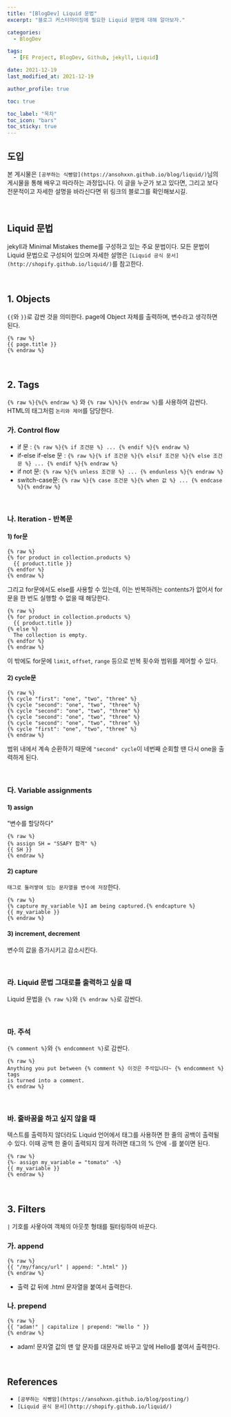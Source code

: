 ```yaml
---
title: "[BlogDev] Liquid 문법"
excerpt: "블로그 커스터마이징에 필요한 Liquid 문법에 대해 알아보자."

categories:
  - BlogDev

tags:
  - [FE Project, BlogDev, Github, jekyll, Liquid]

date: 2021-12-19
last_modified_at: 2021-12-19

author_profile: true

toc: true

toc_label: "목차"
toc_icon: "bars"
toc_sticky: true
---
```



## 도입

본 게시물은 `[공부하는 식빵맘](https://ansohxxn.github.io/blog/liquid/)`님의 게시물을 통해 배우고 따라하는 과정입니다. 이 글을 누군가 보고 있다면, 그리고 보다 전문적이고 자세한 설명을 바라신다면 위 링크의 블로그를 확인해보시길.

<br />

## Liquid 문법

jekyll과 Minimal Mistakes theme를 구성하고 있는 주요 문법이다. 모든 문법이 Liquid 문법으로 구성되어 있으며 자세한 설명은 `[Liquid 공식 문서](http://shopify.github.io/liquid/)`를 참고한다.

<br />

## 1. Objects

`{{`와 `}}`로 감싼 것을 의미한다. page에 Object 자체를 출력하며, 변수라고 생각하면 된다.

```
{% raw %}
{{ page.title }}
{% endraw %}
```

<br />

## 2. Tags

`{% raw %}{%{% endraw %}` 와 `{% raw %}%}{% endraw %}`를 사용하여 감싼다. HTML의 태그처럼 `논리와 제어`를 담당한다.

### 가. Control flow

- if 문 : `{% raw %}{% if 조건문 %} ... {% endif %}{% endraw %}`
- if-else if-else 문 : `{% raw %}{% if 조건문 %}{% elsif 조건문 %}{% else 조건문 %} ... {% endif %}{% endraw %}`
- if not 문: `{% raw %}{% unless 조건문 %} ... {% endunless %}{% endraw %}`
- switch-case문: `{% raw %}{% case 조건문 %}{% when 값 %} ... {% endcase %}{% endraw %}`

<br />

### 나. Iteration - 반복문

#### 1) for문

```
{% raw %}
{% for product in collection.products %}
  {{ product.title }}
{% endfor %}
{% endraw %}
```

그리고 for문에서도 else를 사용할 수 있는데, 이는 반복하려는 contents가 없어서 for문을 한 번도 실행할 수 없을 때 해당한다.

```
{% raw %}
{% for product in collection.products %}
  {{ product.title }}
{% else %}
  The collection is empty.
{% endfor %}
{% endraw %}
```

이 밖에도 for문에 `limit`, `offset`, `range` 등으로 반복 횟수와 범위를 제어할 수 있다.

#### 2) cycle문

```
{% raw %}
{% cycle "first": "one", "two", "three" %}
{% cycle "second": "one", "two", "three" %}
{% cycle "second": "one", "two", "three" %}
{% cycle "second": "one", "two", "three" %}
{% cycle "second": "one", "two", "three" %}
{% cycle "first": "one", "two", "three" %}
{% endraw %}
```

범위 내에서 계속 순환하기 때문에 `"second" cycle`이 네번째 순회할 땐 다시 one을 출력하게 된다.

<br />

### 다. Variable assignments

#### 1) assign

"변수를 할당하다"

```
{% raw %}
{% assign SH = "SSAFY 합격" %}
{{ SH }}
{% endraw %}
```

#### 2) capture

`태그로 둘러쌓여 있는 문자열을 변수에 저장`한다.

```
{% raw %}
{% capture my_variable %}I am being captured.{% endcapture %}
{{ my_variable }}
{% endraw %}
```

#### 3) increment, decrement

변수의 값을 증가시키고 감소시킨다.

<br />

### 라. Liquid 문법 그대로를 출력하고 싶을 때

Liquid 문법을 `{% raw %}`와 `{% endraw %}`로 감싼다.

<br />

### 마. 주석

`{% comment %}`와 `{% endcomment %}`로 감싼다.

```
{% raw %}
Anything you put between {% comment %} 이것은 주석입니다~ {% endcomment %} tags
is turned into a comment.
{% endraw %}
```

<br />

### 바. 줄바꿈을 하고 싶지 않을 때

텍스트를 출력하지 않더라도 Liquid 언어에서 태그를 사용하면 한 줄의 공백이 출력될 수 있다. 이때 공백 한 줄이 출력되지 않게 하려면 태그의 % 안에 `-`를 붙이면 된다.

```liquid
{% raw %}
{%- assign my_variable = "tomato" -%}
{{ my_variable }}
{% endraw %}
```

<br />

## 3. Filters

`|` 기호를 사욯아여 객체의 아웃풋 형태를 필터링하여 바꾼다.

### 가. append

```liquid
{% raw %}
{{ "/my/fancy/url" | append: ".html" }}
{% endraw %}
```

- 출력 값 뒤에 .html 문자열을 붙여서 출력한다.

### 나. prepend

```liquid
{% raw %}
{{ "adam!" | capitalize | prepend: "Hello " }}
{% endraw %}
```

- adam! 문자열 값의 맨 앞 문자를 대문자로 바꾸고 앞에 Hello를 붙여서 출력한다.

<br />

## References

- `[공부하는 식빵맘](https://ansohxxn.github.io/blog/posting/)`
- `[Liquid 공식 문서](http://shopify.github.io/liquid/)`
